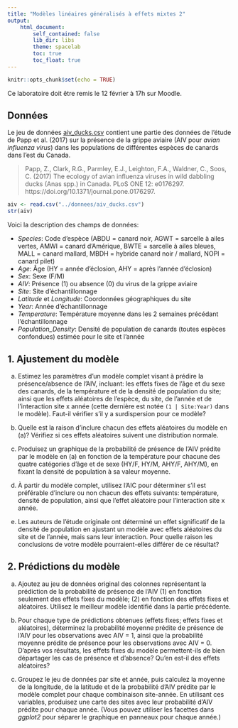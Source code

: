 ```yaml
---
title: "Modèles linéaires généralisés à effets mixtes 2"
output:
    html_document:
        self_contained: false
        lib_dir: libs
        theme: spacelab
        toc: true
        toc_float: true
---
```


```r
knitr::opts_chunk$set(echo = TRUE)
```

Ce laboratoire doit être remis le 12 février à 17h sur Moodle.

## Données

Le jeu de données [aiv_ducks.csv](../donnees/aiv_ducks.csv) contient une partie des données de l'étude de Papp et al. (2017) sur la présence de la grippe aviaire (AIV pour *avian influenza virus*) dans les populations de différentes espèces de canards dans l'est du Canada.

> Papp, Z., Clark, R.G., Parmley, E.J., Leighton, F.A., Waldner, C., Soos, C. (2017) The ecology of avian influenza viruses in wild dabbling ducks (Anas spp.) in Canada. PLoS ONE 12: e0176297. https://doi.org/10.1371/journal.pone.0176297.

```r
aiv <- read.csv("../donnees/aiv_ducks.csv")
str(aiv)
```

Voici la description des champs de données:

- *Species*: Code d'espèce (ABDU = canard noir, AGWT = sarcelle à ailes vertes, AMWI = canard d'Amérique, BWTE = sarcelle à ailes bleues, MALL = canard mallard, MBDH = hybride canard noir / mallard, NOPI = canard pilet)
- *Age*: Âge (HY = année d'éclosion, AHY = après l'année d'éclosion)
- *Sex*: Sexe (F/M)
- *AIV*: Présence (1) ou absence (0) du virus de la grippe aviaire
- *Site*: Site d'échantillonnage
- *Latitude* et *Longitude*: Coordonnées géographiques du site
- *Year*: Année d'échantillonnage
- *Temperature*: Température moyenne dans les 2 semaines précédant l'échantillonnage
- *Population_Density*: Densité de population de canards (toutes espèces confondues) estimée pour le site et l'année


## 1. Ajustement du modèle

a) Estimez les paramètres d'un modèle complet visant à prédire la présence/absence de l'AIV, incluant: les effets fixes de l'âge et du sexe des canards, de la température et de la densité de population du site; ainsi que les effets aléatoires de l'espèce, du site, de l'année et de l'interaction site x année (cette dernière est notée `(1 | Site:Year)` dans le modèle). Faut-il vérifier s'il y a surdispersion pour ce modèle?

b) Quelle est la raison d'inclure chacun des effets aléatoires du modèle en (a)? Vérifiez si ces effets aléatoires suivent une distribution normale.

c) Produisez un graphique de la probabilité de présence de l'AIV prédite par le modèle en (a) en fonction de la température pour chacune des quatre catégories d'âge et de sexe (HY/F, HY/M, AHY/F, AHY/M), en fixant la densité de population à sa valeur moyenne. 

d) À partir du modèle complet, utilisez l'AIC pour déterminer s'il est préférable d'inclure ou non chacun des effets suivants: température, densité de population, ainsi que l'effet aléatoire pour l'interaction site x année.

e) Les auteurs de l'étude originale ont déterminé un effet significatif de la densité de population en ajustant un modèle avec effets aléatoires du site et de l'année, mais sans leur interaction. Pour quelle raison les conclusions de votre modèle pourraient-elles différer de ce résultat?


## 2. Prédictions du modèle

a) Ajoutez au jeu de données original des colonnes représentant la prédiction de la probabilité de présence de l'AIV (1) en fonction seulement des effets fixes du modèle; (2) en fonction des effets fixes et aléatoires. Utilisez le meilleur modèle identifié dans la partie précédente.

b) Pour chaque type de prédictions obtenues (effets fixes; effets fixes et aléatoires), déterminez la probabilité moyenne prédite de présence de l'AIV pour les observations avec AIV = 1, ainsi que la probabilité moyenne prédite de présence pour les observations avec AIV = 0. D'après vos résultats, les effets fixes du modèle permettent-ils de bien départager les cas de présence et d'absence? Qu'en est-il des effets aléatoires?

c) Groupez le jeu de données par site et année, puis calculez la moyenne de la longitude, de la latitude et de la probabilité d'AIV prédite par le modèle complet pour chaque combinaison site-année. En utilisant ces variables, produisez une carte des sites avec leur probabilité d'AIV prédite pour chaque année. (Vous pouvez utiliser les facettes dans *ggplot2* pour séparer le graphique en panneaux pour chaque année.)


